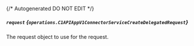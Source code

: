 {/* Autogenerated DO NOT EDIT  */}

##### `request` *{`operations.C1APIAppV1ConnectorServiceCreateDelegatedRequest`}*
The request object to use for the request.
<Collapsible>
    <C1APIAppV1ConnectorServiceCreateDelegatedRequest/>
</Collapsible>


